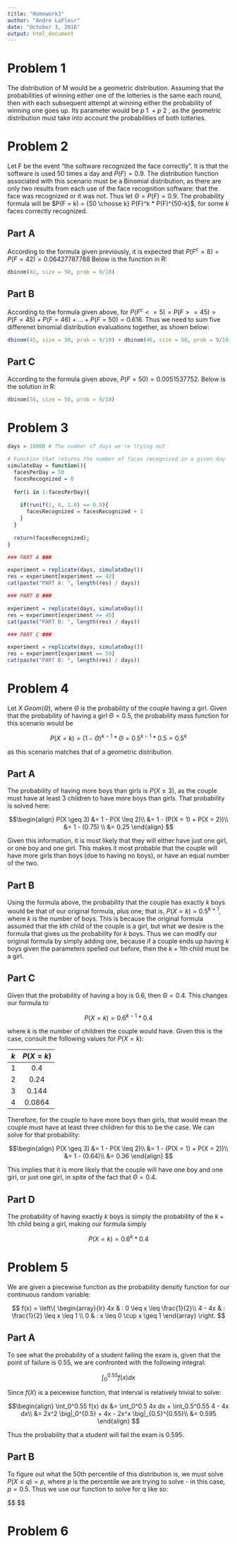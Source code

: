 ```yaml
---
title: "Homework3"
author: "Andre LaFleur"
date: "October 3, 2016"
output: html_document
---
```


# Problem 1

The distribution of M would be a geometric distribution. Assuming that the probabilities of winning either
one of the lotteries is the same each round, then with each subsequent attempt at winning either the
probability of winning one goes up. Its parameter would be $p~1~ + p~2~$, as the geometric distribution
must take into account the probabilities of both lotteries.

# Problem 2

Let F be the event "the software recognized the face correctly". It is that the software is used 50 times
a day and $P(F) = 0.9$. The distribution function associated with this scenario must be a Binomial
distribution, as there are only two results from each use of the face recognition software: that the face
was recognized or it was not. Thus let $\Theta = P(F) = 0.9$. The probability formula will be
$P(F = k) = {50 \choose k} P(F)^k * P(F)^{50-k}$, for some $k$ faces correctly recognized.

## Part A

According to the formula given previously, it is expected that $P(F^c = 8) = P(F = 42) = 0.06427787788$ Below is the
function in R:

```r
dbinom(42, size = 50, prob = 9/10)
```

## Part B

According to the formula given above, for $P(F^c <= 5) = P(F >= 45) = P(F = 45) + P(F = 46) + ... + P(F = 50) = 0.616$. Thus we need
to sum five differenet binomial distribution evaluations together, as shown below:

```r
dbinom(45, size = 50, prob = 9/10) + dbinom(46, size = 50, prob = 9/10) + dbinom(47, size = 50, prob = 9/10) + dbinom(48, size = 50, prob = 9/10) + dbinom(49, size = 50, prob = 9/10) + dbinom(50, size = 50, prob = 9/10)
```

## Part C

According to the formula given above, $P(F = 50) = 0.0051537752$. Below is the solution in R:

```r
dbinom(50, size = 50, prob = 9/10)
```

# Problem 3

```r
days = 10000 # The number of days we're trying out

# Function that returns the number of faces recognized in a given day
simulateDay = function(){
  facesPerDay = 50
  facesRecognized = 0
  
  for(i in 1:facesPerDay){
    
    if(runif(1, 0, 1.0) <= 0.9){
      facesRecognized = facesRecognized + 1
    }
  }
  
  return(facesRecognized);
}

### PART A ###

experiment = replicate(days, simulateDay())
res = experiment[experiment == 42]
cat(paste("PART A: ", length(res) / days))

### PART B ###

experiment = replicate(days, simulateDay())
res = experiment[experiment >= 45]
cat(paste("PART B: ", length(res) / days))

### PART C ###

experiment = replicate(days, simulateDay())
res = experiment[experiment == 50]
cat(paste("PART B: ", length(res) / days))
```

# Problem 4

Let $X ~ Geom(\Theta)$, where $\Theta$ is the probability of the couple having a girl. 
Given that the probability of having a girl $\Theta = 0.5$, the probability mass function for this scenario would be 

$$P(X=k) = (1-\Theta)^{k - 1} * \Theta = 0.5^{k-1} * 0.5 = 0.5^{k}$$

as this scenario matches that of a geometric distribution.

## Part A

The probability of having more boys than girls is $P(X \geq 3)$, as the couple must have at least 3 children to have more
boys than girls. That probability is solved here: 

$$\begin{align}
P(X \geq 3) &= 1 - P(X \leq 2)\\
&= 1 - (P(X = 1) + P(X = 2))\\
&= 1 - (0.75) \\
&= 0.25
\end{align}
$$

Given this information, it is most likely that they will either have just one girl, or one boy and one girl. This makes
it most probable that the couple will have more girls than boys (due to having no boys), or have an equal number of the two.

## Part B

Using the formula above, the probability that the couple has exactly $k$ boys would be that of our original formula, plus
one; that is, $P(X=k) = 0.5^{k + 1}$, where $k$ is the number of boys. This is because the original formula assumed that
the kth child of the couple is a girl, but what we desire is the formula that gives us the probability for $k$ boys. Thus
we can modify our original formula by simply adding one, because if a couple ends up having $k$ boys given the parameters
spelled out before, then the $k+1$th child must be a girl.

## Part C

Given that the probability of having a boy is 0.6, then $\Theta = 0.4$. This changes our formula to

$$P(X=k) = 0.6^{k - 1} * 0.4$$

where $k$ is the number of children the couple would have. Given this is the case, consult the following
values for $P(X=k)$:

|  $k$  |  $P(X=k)$  |
|:-----:|:----------:|
|  $1$  |   $0.4$    |
|  $2$  |   $0.24$   |
|  $3$  |   $0.144$  |
|  $4$  |  $0.0864$  |

Therefore, for the couple to have more boys than girls, that would mean the couple must have at least three children
for this to be the case. We can solve for that probability:

$$\begin{align}
P(X \geq 3) &= 1 - P(X \leq 2)\\
&= 1 - (P(X = 1) + P(X = 2))\\
&= 1 - (0.64)\\
&= 0.36
\end{align}
$$

This implies that it is more likely that the couple will have one boy and one girl, or just one girl, in spite of the
fact that $\Theta = 0.4$.

## Part D

The probability of having exactly $k$ boys is simply the probability of the $k+1$th child being a girl, making our formula
simply

$$P(X=k) = 0.6^{k} * 0.4$$

# Problem 5

We are given a piecewise function as the probability density function for our continuous random variable:

$$
f(x) = \left\{
     \begin{array}{lr}
       4x & : 0 \leq x \leq \frac{1}{2}\\
       4 - 4x & : \frac{1}{2} \leq x \leq 1 \\
       0  & : x \leq 0 \cup x \geq 1
     \end{array}
     \right.
$$

## Part A

To see what the probability of a student failing the exam is, given that the point of failure is $0.55$, we are confronted with
the following integral:

$$\int_0^0.55 f(x) dx$$

Since $f(X)$ is a peicewise function, that interval is relatively trivial to solve:

$$\begin{align}
\int_0^0.55 f(x) dx &= \int_0^0.5 4x dx + \int_0.5^0.55 4 - 4x dx\\
&= 2x^2 \big|_0^{0.5} + 4x - 2x^x \big|_{0.5}^{0.55}\\
&= 0.595
\end{align}
$$

Thus the probability that a student will fail the exam is $0.595$.

## Part B

To figure out what the 50th percentile of this distribution is, we must solve $P(X \leq q) = p$, where $p$ is the percentile
we are trying to solve - in this case, $p = 0.5$. Thus we use our function to solve for q like so:

$$\begin{align}

\end{align}
$$

# Problem 6

















